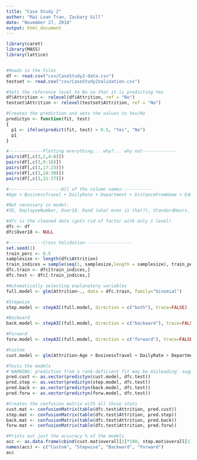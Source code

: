 ```yaml
---
title: "Case Study 2"
author: "Mai Loan Tran, Zackary Gill"
date: "November 27, 2018"
output: html_document
---
```


```r
library(caret)
library(MASS)
library(lattice)


#Reads in the files
df <- read.csv("csv/CaseStudy2-data.csv")
testset <- read.csv("csv/CaseStudy2Validation.csv")

#Sets the reference level to No so that it is predicting Yes
df$Attrition <- relevel(df$Attrition, ref = "No")
testset$Attrition <- relevel(testset$Attrition, ref = "No")

#Creates the prediction and sets the values to Yes/No
predictyn <- function(fit, test)
{
  p1 <- ifelse(predict(fit, test) > 0.5, "Yes", "No")
  p1
}

#-------------Plotting everything... why?... why not-------------
pairs(df[,c(3,2,4:8)])
pairs(df[,c(3,9:16)])
pairs(df[,c(3,17:23)])
pairs(df[,c(3,24:30)])
pairs(df[,c(3,31:37)])

#--------------------All of the column names------------
#Age + BusinessTravel + DailyRate + Department + DistanceFromHome + Education + EducationField + EmployeeCount + EnvironmentSatisfaction + Gender + HourlyRate + JobInvolvement + JobLevel + JobRole + JobSatisfaction + MaritalStatus + MonthlyIncome + MonthlyRate + NumCompaniesWorked + OverTime + PercentSalaryHike + PerformanceRating + RelationshipSatisfaction + StandardHours + StockOptionLevel + TotalWorkingYears + TrainingTimesLastYear + WorkLifeBalance + YearsAtCompany + YearsInCurrentRole + YearsSinceLastPromotion + YearsWithCurrManager

#Not necessary in model:
#ID, EmployeeNumber, Over18, Rand (what even is that?), StandardHours, EmployeeCount

#dfc is the cleaned data (gets rid of factor with only 1 level)
dfc <- df
dfc$Over18 <- NULL

#-------------Cross Validation------------------
set.seed(1)
train_perc <- 0.5
samplesize <- length(dfc$Attrition)
train_indices = sample(seq(1, samplesize,length = samplesize), train_perc*samplesize)
dfc.train <- dfc[train_indices,]
dfc.test <- dfc[-train_indices,]

#Automatically selecting explanatory variables
full.model <- glm(Attrition~., data = dfc.train, family="binomial")

#Stepwise
step.model <- stepAIC(full.model, direction = c("both"), trace=FALSE)

#Backward
back.model <- stepAIC(full.model, direction = c("backward"), trace=FALSE)

#Forward
forw.model <- stepAIC(full.model, direction = c("forward"), trace=FALSE)

#Custom
cust.model <- glm(Attrition~Age + BusinessTravel + DailyRate + Department + DistanceFromHome + Education + EducationField + EmployeeCount + EnvironmentSatisfaction + Gender + HourlyRate + JobInvolvement + JobLevel + JobRole + JobSatisfaction + MaritalStatus + MonthlyIncome + MonthlyRate + NumCompaniesWorked + OverTime + PercentSalaryHike + PerformanceRating + RelationshipSatisfaction + StandardHours + StockOptionLevel + TotalWorkingYears + TrainingTimesLastYear + WorkLifeBalance + YearsAtCompany + YearsInCurrentRole + YearsSinceLastPromotion + YearsWithCurrManager, data = dfc.train, family="binomial")

#Tests the models
#'WARNING: prediction from a rank-deficient fit may be misleading' suggest that we have too many explanatory variables
pred.cust <- as.vector(predictyn(cust.model, dfc.test))
pred.step <- as.vector(predictyn(step.model, dfc.test))
pred.back <- as.vector(predictyn(back.model, dfc.test))
pred.forw <- as.vector(predictyn(forw.model, dfc.test))

#Creates the confusion matrix with all those stats
cust.mat <- confusionMatrix(table(dfc.test$Attrition, pred.cust))
step.mat <- confusionMatrix(table(dfc.test$Attrition, pred.step))
back.mat <- confusionMatrix(table(dfc.test$Attrition, pred.back))
forw.mat <- confusionMatrix(table(dfc.test$Attrition, pred.forw))

#Prints out just the accuracy % of the models
acc <- as.data.frame(cbind(cust.mat$overall[1]*100, step.mat$overall[1]*100, back.mat$overall[1]*100, forw.mat$overall[1]*100))
names(acc) <- c("Custom", "Stepwise", "Backward", "Forward")
acc

```

